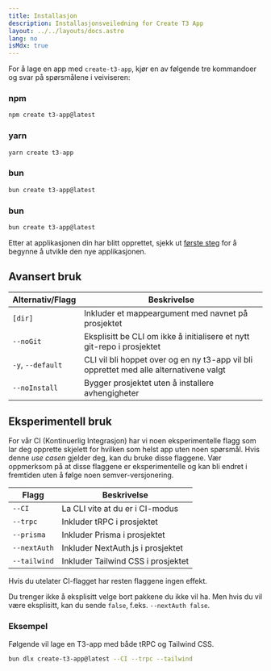 ```yaml
---
title: Installasjon
description: Installasjonsveiledning for Create T3 App
layout: ../../layouts/docs.astro
lang: no
isMdx: true
---
```



For å lage en app med `create-t3-app`, kjør en av følgende tre kommandoer og svar på spørsmålene i veiviseren:

### npm

```bash
npm create t3-app@latest
```

### yarn

```bash
yarn create t3-app
```

### bun

```bash
bun create t3-app@latest
```

### bun

```bash
bun create t3-app@latest
```

Etter at applikasjonen din har blitt opprettet, sjekk ut [første steg](/no/usage/first-steps) for å begynne å utvikle den nye applikasjonen.

## Avansert bruk

| Alternativ/Flagg  | Beskrivelse                                                                            |
| ----------------- | -------------------------------------------------------------------------------------- |
| `[dir]`           | Inkluder et mappeargument med navnet på prosjektet                                     |
| `--noGit`         | Eksplisitt be CLI om ikke å initialisere et nytt git-repo i prosjektet                 |
| `-y`, `--default` | CLI vil bli hoppet over og en ny t3-app vil bli opprettet med alle alternativene valgt |
| `--noInstall`     | Bygger prosjektet uten å installere avhengigheter                                      |

## Eksperimentell bruk

For vår CI (Kontinuerlig Integrasjon) har vi noen eksperimentelle flagg som lar deg opprette skjelett for hvilken som helst app uten noen spørsmål. Hvis denne _use casen_ gjelder deg, kan du bruke disse flaggene. Vær oppmerksom på at disse flaggene er eksperimentelle og kan bli endret i fremtiden uten å følge noen semver-versjonering.

| Flagg        | Beskrivelse                        |
| ------------ | ---------------------------------- |
| `--CI`       | La CLI vite at du er i CI-modus    |
| `--trpc`     | Inkluder tRPC i prosjektet         |
| `--prisma`   | Inkluder Prisma i prosjektet       |
| `--nextAuth` | Inkluder NextAuth.js i prosjektet  |
| `--tailwind` | Inkluder Tailwind CSS i prosjektet |

<Callout type="warning">
  Hvis du utelater CI-flagget har resten flaggene ingen effekt.
</Callout>

Du trenger ikke å eksplisitt velge bort pakkene du ikke vil ha. Men hvis du vil være eksplisitt, kan du sende `false`, f.eks. `--nextAuth false`.

### Eksempel

Følgende vil lage en T3-app med både tRPC og Tailwind CSS.

```bash
bun dlx create-t3-app@latest --CI --trpc --tailwind
```
